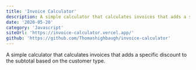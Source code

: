 ```yaml
---
title: 'Invoice Calculator'
description: A simple calculator that calculates invoices that adds a specific discount to the subtotal based on the customer type.
date: '2020-05-20'
category: 'Javascript'
siteUrl: 'https://invoice-calculator.vercel.app/'
github: 'https://github.com/Thomashighbaugh/invoice-calculator'
---
```


A simple calculator that calculates invoices that adds a specific discount to the subtotal based on the customer type.

